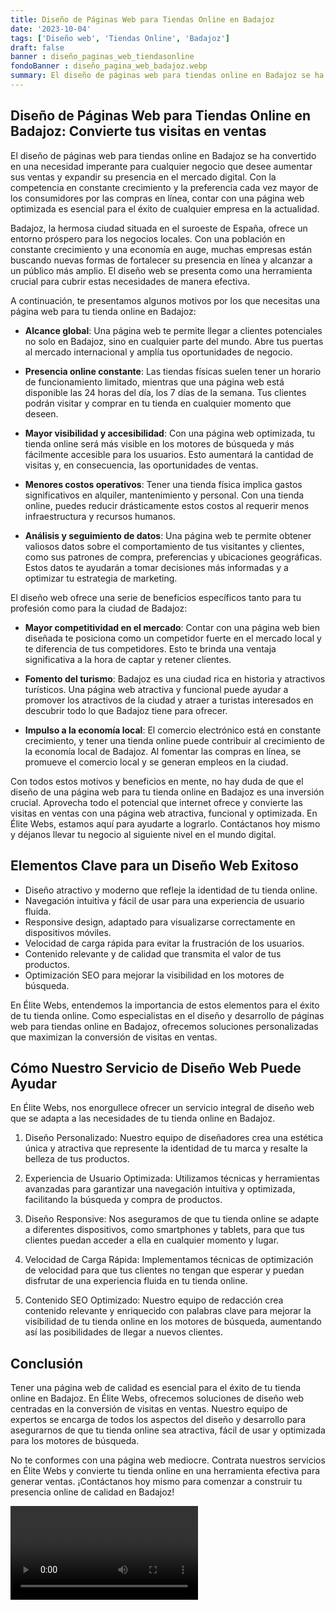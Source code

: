 ```yaml
---
title: Diseño de Páginas Web para Tiendas Online en Badajoz
date: '2023-10-04'
tags: ['Diseño web', 'Tiendas Online', 'Badajoz']
draft: false
banner : diseño_paginas_web_tiendasonline
fondoBanner : diseño_pagina_web_badajoz.webp
summary: El diseño de páginas web para tiendas online en Badajoz se ha convertido en una necesidad imperante para cualquier negocio que desee aumentar sus ventas y expandir su presencia en el mercado digital. Con la competencia en constante crecimiento y la preferencia cada vez mayor de los consumidores por las compras en línea, contar con una página web optimizada es esencial para el éxito de cualquier empresa en la actualidad.
---
```


## Diseño de Páginas Web para Tiendas Online en Badajoz: Convierte tus visitas en ventas

El diseño de páginas web para tiendas online en Badajoz se ha convertido en una necesidad imperante para cualquier negocio que desee aumentar sus ventas y expandir su presencia en el mercado digital. Con la competencia en constante crecimiento y la preferencia cada vez mayor de los consumidores por las compras en línea, contar con una página web optimizada es esencial para el éxito de cualquier empresa en la actualidad.

Badajoz, la hermosa ciudad situada en el suroeste de España, ofrece un entorno próspero para los negocios locales. Con una población en constante crecimiento y una economía en auge, muchas empresas están buscando nuevas formas de fortalecer su presencia en línea y alcanzar a un público más amplio. El diseño web se presenta como una herramienta crucial para cubrir estas necesidades de manera efectiva.

A continuación, te presentamos algunos motivos por los que necesitas una página web para tu tienda online en Badajoz:

- **Alcance global**: Una página web te permite llegar a clientes potenciales no solo en Badajoz, sino en cualquier parte del mundo. Abre tus puertas al mercado internacional y amplía tus oportunidades de negocio.

- **Presencia online constante**: Las tiendas físicas suelen tener un horario de funcionamiento limitado, mientras que una página web está disponible las 24 horas del día, los 7 días de la semana. Tus clientes podrán visitar y comprar en tu tienda en cualquier momento que deseen.

- **Mayor visibilidad y accesibilidad**: Con una página web optimizada, tu tienda online será más visible en los motores de búsqueda y más fácilmente accesible para los usuarios. Esto aumentará la cantidad de visitas y, en consecuencia, las oportunidades de ventas.

- **Menores costos operativos**: Tener una tienda física implica gastos significativos en alquiler, mantenimiento y personal. Con una tienda online, puedes reducir drásticamente estos costos al requerir menos infraestructura y recursos humanos.

- **Análisis y seguimiento de datos**: Una página web te permite obtener valiosos datos sobre el comportamiento de tus visitantes y clientes, como sus patrones de compra, preferencias y ubicaciones geográficas. Estos datos te ayudarán a tomar decisiones más informadas y a optimizar tu estrategia de marketing.

El diseño web ofrece una serie de beneficios específicos tanto para tu profesión como para la ciudad de Badajoz:

- **Mayor competitividad en el mercado**: Contar con una página web bien diseñada te posiciona como un competidor fuerte en el mercado local y te diferencia de tus competidores. Esto te brinda una ventaja significativa a la hora de captar y retener clientes.

- **Fomento del turismo**: Badajoz es una ciudad rica en historia y atractivos turísticos. Una página web atractiva y funcional puede ayudar a promover los atractivos de la ciudad y atraer a turistas interesados en descubrir todo lo que Badajoz tiene para ofrecer.

- **Impulso a la economía local**: El comercio electrónico está en constante crecimiento, y tener una tienda online puede contribuir al crecimiento de la economía local de Badajoz. Al fomentar las compras en línea, se promueve el comercio local y se generan empleos en la ciudad.

Con todos estos motivos y beneficios en mente, no hay duda de que el diseño de una página web para tu tienda online en Badajoz es una inversión crucial. Aprovecha todo el potencial que internet ofrece y convierte las visitas en ventas con una página web atractiva, funcional y optimizada. En Élite Webs, estamos aquí para ayudarte a lograrlo. Contáctanos hoy mismo y déjanos llevar tu negocio al siguiente nivel en el mundo digital.

<GifSeo />

<Cta />

## Elementos Clave para un Diseño Web Exitoso

- Diseño atractivo y moderno que refleje la identidad de tu tienda online.
- Navegación intuitiva y fácil de usar para una experiencia de usuario fluida.
- Responsive design, adaptado para visualizarse correctamente en dispositivos móviles.
- Velocidad de carga rápida para evitar la frustración de los usuarios.
- Contenido relevante y de calidad que transmita el valor de tus productos.
- Optimización SEO para mejorar la visibilidad en los motores de búsqueda.

En Élite Webs, entendemos la importancia de estos elementos para el éxito de tu tienda online. Como especialistas en el diseño y desarrollo de páginas web para tiendas online en Badajoz, ofrecemos soluciones personalizadas que maximizan la conversión de visitas en ventas.

## Cómo Nuestro Servicio de Diseño Web Puede Ayudar

En Élite Webs, nos enorgullece ofrecer un servicio integral de diseño web que se adapta a las necesidades de tu tienda online en Badajoz.

1. Diseño Personalizado: Nuestro equipo de diseñadores crea una estética única y atractiva que represente la identidad de tu marca y resalte la belleza de tus productos.

2. Experiencia de Usuario Optimizada: Utilizamos técnicas y herramientas avanzadas para garantizar una navegación intuitiva y optimizada, facilitando la búsqueda y compra de productos.

3. Diseño Responsive: Nos aseguramos de que tu tienda online se adapte a diferentes dispositivos, como smartphones y tablets, para que tus clientes puedan acceder a ella en cualquier momento y lugar.

4. Velocidad de Carga Rápida: Implementamos técnicas de optimización de velocidad para que tus clientes no tengan que esperar y puedan disfrutar de una experiencia fluida en tu tienda online.

5. Contenido SEO Optimizado: Nuestro equipo de redacción crea contenido relevante y enriquecido con palabras clave para mejorar la visibilidad de tu tienda online en los motores de búsqueda, aumentando así las posibilidades de llegar a nuevos clientes.

## Conclusión

Tener una página web de calidad es esencial para el éxito de tu tienda online en Badajoz. En Élite Webs, ofrecemos soluciones de diseño web centradas en la conversión de visitas en ventas. Nuestro equipo de expertos se encarga de todos los aspectos del diseño y desarrollo para asegurarnos de que tu tienda online sea atractiva, fácil de usar y optimizada para los motores de búsqueda.

No te conformes con una página web mediocre. Contrata nuestros servicios en Élite Webs y convierte tu tienda online en una herramienta efectiva para generar ventas. ¡Contáctanos hoy mismo para comenzar a construir tu presencia online de calidad en Badajoz!

<Video />

<CtaBot job='Tiendas Online' city='Badajoz'/>

<Gmaps query='Badajoz+españa+maps' />